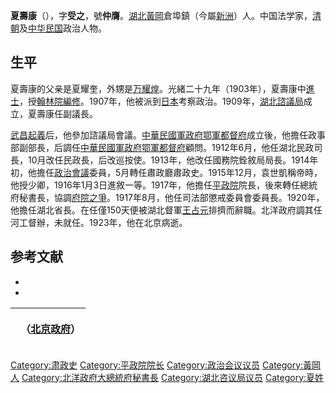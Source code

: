 '''夏壽康'''（{{bd|1871年||1923年|}}），字'''受之'''，號'''仲膺'''。[[湖北|湖北]][[黃岡|黃岡]]倉埠鎮（今屬[[新洲|新洲]]）人。中国法学家，[[清朝|清朝]]及[[中华民国|中华民国]]政治人物。

==生平==
夏壽康的父亲是夏耀奎，外甥是[[万耀煌|万耀煌]]。光緒二十九年（1903年），夏壽康中[[進士|進士]]，授[[翰林院|翰林院]][[編修|編修]]。1907年，他被派到[[日本|日本]]考察政治。1909年，[[湖北諮議局|湖北諮議局]]成立，夏壽康任副議長。

[[武昌起義|武昌起義]]后，他參加諮議局會議。[[中華民國軍政府鄂軍都督府|中華民國軍政府鄂軍都督府]]成立後，他擔任政事部副部長，后調任[[中華民國軍政府鄂軍都督府|中華民國軍政府鄂軍都督府]]顧問。1912年6月，他任湖北民政司長，10月改任民政長，后改巡按使。1913年，他改任國務院銓敘局局長。1914年初，他擔任[[政治會議|政治會議]]委員，5月轉任肅政廳肅政史。1915年12月，袁世凱稱帝時，他授少卿，1916年1月3日進敘一等。1917年，他擔任[[平政院|平政院]]院長，後來轉任總統府秘書長，協調[[府院之爭|府院之爭]]。1917年8月，他任司法部懲戒委員會委員長。1920年，他擔任湖北省長。在任僅150天便被湖北督軍[[王占元|王占元]]排擠而辭職。北洋政府調其任河工督辦，未就任。1923年，他在北京病逝。

== 参考文献 ==
* <span style="font-size:90%;">{{Cite book|author = 徐友春主編|title = 民国人物大辞典 増訂版|year = 2007|publisher = 河北人民出版社|isbn = 978-7-202-03014-1}}</span>
* <span style="font-size:90%;">{{Cite book|author = 劉寿林等 編|title = 民国職官年表|year = 1995|publisher = [[中華書局|中華書局]]|isbn = 7-101-01320-1}}</span>

{| class="wikitable" style="margin:0 auto"
|-
!　{{CHN1912}}（[[中华民国北京政府|北京政府]]）
{{先代次代|總統府秘書長|<small>1917年2月 - 1917年7月</small>|[[丁佛言|丁佛言]]|[[張一麐|張一麐]]}}
{{先代次代|[[平政院院長|平政院院長]]|<small>1917年8月 - 1920年10月|[[熊希齡|熊希齡]]|[[張國淦|張國淦]]}}
|}

{{光緒二十九年癸卯科殿試金榜}}
{{湖北行政长官}}

{{DEFAULTSORT:Xia夏}}
[[Category:肃政史|Category:肃政史]]
[[Category:平政院院长|Category:平政院院长]]
[[Category:政治会议议员|Category:政治会议议员]]
[[Category:黃岡人|Category:黃岡人]]
[[Category:北洋政府大總統府秘書長|Category:北洋政府大總統府秘書長]]
[[Category:湖北咨议局议员|Category:湖北咨议局议员]]
[[Category:夏姓|Category:夏姓]]